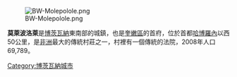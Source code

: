[[Image:BW-Molepolole.png|right]]

'''莫萊波洛萊'''是[[博茨瓦納|博茨瓦納]]東南部的城鎮，也是[[奎嫩區|奎嫩區]]的首府，位於首都[[哈博羅內|哈博羅內]]以西50公里，是[[非洲|非洲]]最大的傳統村莊之一，村裡有一個傳統的法院，2008年人口69,789。

{{Coord|24|25|S|25|32|E|region:BW_type:city|display=title}}

[[Category:博茨瓦納城市|Category:博茨瓦納城市]]

{{Botswana-stub}}